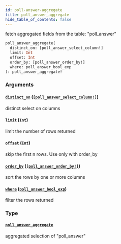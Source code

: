 ```yaml
---
id: poll-answer-aggregate
title: poll_answer_aggregate
hide_table_of_contents: false
---
```



fetch aggregated fields from the table: "poll_answer"

```graphql
poll_answer_aggregate(
  distinct_on: [poll_answer_select_column!]
  limit: Int
  offset: Int
  order_by: [poll_answer_order_by!]
  where: poll_answer_bool_exp
): poll_answer_aggregate!
```


### Arguments

#### [`distinct_on`](#) ([`[poll_answer_select_column!]`](../enums/poll-answer-select-column))

distinct select on columns


#### [`limit`](#) ([`Int`](../scalars/int))

limit the number of rows returned


#### [`offset`](#) ([`Int`](../scalars/int))

skip the first n rows. Use only with order_by


#### [`order_by`](#) ([`[poll_answer_order_by!]`](../inputs/poll-answer-order-by))

sort the rows by one or more columns


#### [`where`](#) ([`poll_answer_bool_exp`](../inputs/poll-answer-bool-exp))

filter the rows returned


### Type

#### [`poll_answer_aggregate`](../objects/poll-answer-aggregate)

aggregated selection of "poll_answer"




